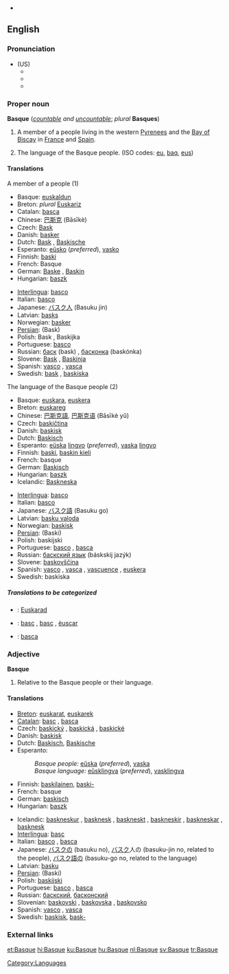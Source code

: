 {{interwiktionary|code=eu}}
*{{see|basque}}
==English==
{{wikipedia}}
===Pronunciation===
*(US)
**{{AHD|/bask/}}
**{{IPA|/bæsk/}}
**{{SAMPA|/b{sk/}}

===Proper noun===
'''Basque''' (''[[countable]] and [[uncountable]]''; ''plural'' '''Basques''')

# A member of a people living in the western [[Pyrenees]] and the [[Bay of Biscay]] in [[France]] and [[Spain]].
# {{uncountable}} The language of the Basque people. (ISO codes: [[eu]], [[baq]], [[eus]])

====Translations====
;A member of a people (1)
{{top}}
*Basque: [[euskaldun]]
*Breton: ''plural'' [[Euskariz]]
*Catalan: [[basca]] {{f}}
*Chinese: [[巴斯克]] (Bāsīkè)
*Czech: [[Bask]] {{m}}
*Danish: [[basker]]
*Dutch: [[Bask]] {{m}}, [[Baskische]] {{f}}
*Esperanto: [[eŭsko]] (''preferred''), [[vasko]]
*Finnish: [[baski]]
*French: Basque {{mf}}
*German: [[Baske]] {{m}}, [[Baskin]] {{f}}
*Hungarian: [[baszk]]
{{mid}}
*[[Interlingua]]: [[basco]]
*Italian: [[basco]] {{m}}
*Japanese: [[バスク人]] (Basuku jin)
*Latvian: [[basks]] {{m}}
*Norwegian: [[basker]]
*[[Persian]]: {{FAchar|[[باسک]]}} (Bask)
*Polish: Bask {{m}}, Baskijka {{f}}
*Portuguese: [[basco]] {{m}}
*Russian: [[баск]] (bask) {{m}}, [[басконка]] (baskónka) {{f}}
*Slovene: [[Bask]] {{m}}, [[Baskinja]] {{f}}
*Spanish: [[vasco]] {{m}}, [[vasca]] {{f}}
*Swedish: [[bask]] {{m}}, [[baskiska]] {{f}}
{{bottom}}

;The language of the Basque people (2)
{{top}}
*Basque: [[euskara]], [[euskera]]
*Breton: [[euskareg]] {{m}}
*Chinese: [[巴斯克語]], [[巴斯克语]] (Bāsīkè yǔ)
*Czech: [[baskičtina]] {{f}}
*Danish: [[baskisk]]
*Dutch: [[Baskisch]] {{n}}
*Esperanto: [[eŭska]] [[lingvo]] (''preferred''), [[vaska]] [[lingvo]]
*Finnish: [[baski]], [[baskin kieli]]
*French: basque {{m}}
*German: [[Baskisch]] {{n}}
*Hungarian: [[baszk]]
*Icelandic: [[Baskneska]]
{{mid}}
*[[Interlingua]]: [[basco]]
*Italian: [[basco]] {{m}}
*Japanese: [[バスク語]] (Basuku go)
*Latvian: [[basku valoda]] {{f}}
*Norwegian: [[baskisk]]
*[[Persian]]: {{FAchar|[[باسکی]]}} (Baski)
*Polish: baskijski {{m}}
*Portuguese: [[basco]] {{m}}, [[basca]] {{f}}
*Russian: [[баскский язык]] (báskskij jazýk) {{m}}
*Slovene: [[baskovščina]] {{f}}
*Spanish: [[vasco]] {{m}}, [[vasca]] {{f}}, [[vascuence]] {{m}}, [[euskera]] {{m}}
*Swedish: baskiska {{c}}
{{bottom}}

=====Translations to be categorized=====
{{checktrans}}
{{top}}
*{{ttbc|Breton}}: [[Euskarad]] {{m}}
*{{ttbc|Catalan}}: [[basc]] {{m}}, [[basc]] {{m}}, [[èuscar]] {{m}}
{{mid}}
*{{ttbc|Romanian}}: [[basca]]
{{bottom}}

===Adjective===
'''Basque'''

# Relative to the Basque people or their language.

====Translations====
{{top}}
*[[Breton]]: [[euskarat]], {{italbrac|relative to the language}} [[euskarek]]
*[[Catalan]]: [[basc]] {{m}}, [[basca]] {{f}}
*Czech: [[baskický]] {{m}}, [[baskická]] {{f}}, [[baskické]] {{n}}
*Danish: [[baskisk]]
*Dutch: [[Baskisch]], [[Baskische]]
*Esperanto:
*: ''Basque people:'' [[eŭska]] (''preferred''), [[vaska]]
*: ''Basque language:'' [[eŭsklingva]] (''preferred''), [[vasklingva]]
*Finnish: [[baskilainen]], [[baski|baski-]]
*French: basque
*German: [[baskisch]]
*Hungarian: [[baszk]]
{{mid}}
*Icelandic: [[baskneskur]] {{m}}, [[basknesk]] {{f}}, [[baskneskt]] {{n}}, [[baskneskir]] {{m}} {{p}}, [[baskneskar]] {{f}} {{p}}, [[basknesk]] {{n}} {{p}}
*[[Interlingua]]: [[basc]]
*Italian: [[basco]] {{m}}, [[basca]] {{f}}
*Japanese: [[バスク]]の (basuku no), [[バスク]]人の (basuku-jin no, related to the people), [[バスク語]]の (basuku-go no, related to the language)
*Latvian: [[basku]]
*[[Persian]]: {{FAchar|[[باسکی]]}} (Baski)
*Polish: [[baskijski]]
*Portuguese: [[basco]] {{m}}, [[basca]] {{f}}
*Russian: [[баскский]], [[басконский]]
*Slovenian: [[baskovski]] {{m}}, [[baskovska]] {{f}}, [[baskovsko]] {{n}}
*Spanish: [[vasco]] {{m}}, [[vasca]] {{f}}
*Swedish: [[baskisk]], [[bask-]]
{{bottom}}

===External links===
{{ethnologue|code=eus}}
{{ethnologue|lang=Navarro-Labourdin Basque|code=bqe}}
{{ethnologue|lang=Souletin Basque|code=bsz}}

[[Category:Languages]]

[[et:Basque]]
[[hi:Basque]]
[[ku:Basque]]
[[hu:Basque]]
[[nl:Basque]]
[[sv:Basque]]
[[tr:Basque]]